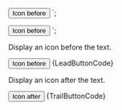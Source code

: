 
<Button startIcon="Logo">Icon before</Button>
`;

<Button endIcon="Logo">Icon before</Button>
`;

<Section
	title="Leading"
	contained={true}
	border={true}
	style={{ paddingRight: 0, paddingLeft: 0 }}
>
	<p>Display an icon before the text.</p>
	<Preview wrapper={true}>
		<Button icon="Logo">Icon before</Button>
	</Preview>
	<Snippet language="js">{LeadButtonCode}</Snippet>
</Section>

<Section
	title="Trailing"
	contained={true}
	style={{ paddingRight: 0, paddingBottom: 0, paddingLeft: 0 }}
>
	<p>Display an icon after the text.</p>
	<Preview wrapper={true}>
		<Button endIcon="Logo">Icon after</Button>
	</Preview>
	<Snippet language="js">{TrailButtonCode}</Snippet>
</Section>

